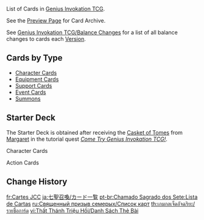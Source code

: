 {{GeniusInvokationTCGTabs}}
{{CustomTabs
|rootpage=Genius Invokation TCG/Card List
|class=custom-tabs-secondary
|tab1=Overview
|tab2=Character Cards
|tab3=Equipment Cards
|tab4=Support Cards
|tab5=Event Cards
|tab6=Summons
}}
List of Cards in [[Genius Invokation TCG]].

See the [https://act.hoyoverse.com/ys/event/e20221207-card-dhcksn/index.html Preview Page] for Card Archive.

See [[Genius Invokation TCG/Balance Changes]] for a list of all balance changes to cards each [[Version]].

==Cards by Type==
* [[/Character Cards|Character Cards]]
* [[/Equipment Cards|Equipment Cards]]
* [[/Support Cards|Support Cards]]
* [[/Event Cards|Event Cards]]
* [[/Summons|Summons]]

==Starter Deck==
The Starter Deck is obtained after receiving the [[Casket of Tomes]] from [[Margaret]] in the tutorial quest ''[[Come Try Genius Invokation TCG!]]''.

;Character Cards
{{TCG Card List|Diluc;Kaeya;Sucrose|caption=1}}

;Action Cards
{{TCG Card List|Magic Guide;Raven Bow;White Iron Greatsword;White Tassel;Traveler's Handy Sword;Broken Rime's Echo;Wine-Stained Tricorne;Witch's Scorching Hat;Thunder Summoner's Crown;Viridescent Venerer's Diadem;Mask of Solitude Basalt;Laurel Coronet;Changing Shifts;Strategize;I Haven't Lost Yet!;Leave It to Me!;When the Crane Returned;Starsigns;Calx's Arts;Master of Weaponry;Blessing of the Divine Relic's Installation;Quick Knit;Send Off;Guardian's Oath;Sweet Madame;Minty Meat Rolls;Dawn Winery;Favonius Cathedral;Paimon;The Bestest Travel Companion!|caption=1}}

==Change History==
{{Change History|3.3}}

[[fr:Cartes JCC]]
[[ja:七聖召喚/カード一覧]]
[[pt-br:Chamado Sagrado dos Sete:Lista de Cartas]]
[[ru:Священный призыв семерых/Список карт]]
[[th:เกมกลเจ็ดอัจฉริยะ/รายชื่อการ์ด]]
[[vi:Thất Thánh Triệu Hồi/Danh Sách Thẻ Bài]]
